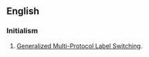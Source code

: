 ==English==
{{wikipedia|Automatic switched-transport network|GMPLS}}

===Initialism===
{{head|en|initialism}}

# {{context|electronics|lang=en}} [[Generalized Multi-Protocol Label Switching]].